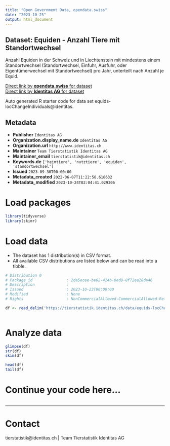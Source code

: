 ```yaml
---
title: "Open Government Data, opendata.swiss"
date: "2023-10-25"
output: html_document
---
```


## Dataset: Equiden - Anzahl Tiere mit Standortwechsel

Anzahl Equiden in der Schweiz und in Liechtenstein mit mindestens einem Standortwechsel (Standortwechsel, Einfuhr, Ausfuhr, oder Eigentümerwechsel mit Standortwechsel) pro Jahr, unterteilt nach Anzahl je Equid.

[Direct link by **opendata.swiss** for dataset](https://opendata.swiss/de/dataset/equiden-anzahl-tiere-mit-standortwechsel)<br>
[Direct link by **Identitas AG** for dataset](https://tierstatistik.identitas.ch/)

Auto generated R starter code for data set equids-locChangeIndividuals@identitas.

## Metadata

- **Publisher** `Identitas AG`
- **Organization.display_name.de** `Identitas AG`
- **Organization.url** `http://www.identitas.ch`
- **Maintainer** `Team Tierstatistik Identitas AG`
- **Maintainer_email** `tierstatistik@identitas.ch`
- **Keywords.de** `['heimtiere', 'nutztiere', 'equiden', 'standortwechsel']`
- **Issued** `2023-09-30T00:00:00`
- **Metadata_created** `2022-06-07T11:22:58.618632`
- **Metadata_modified** `2023-10-24T02:04:41.029306`


# Load packages

```r

library(tidyverse)
library(skimr)

```

# Load data

-   The dataset has 1 distribution(s) in CSV format.
-   All available CSV distributions are listed below and can be read into a tibble.

```r

# Distribution 0
# Package_id               : 2da5ecee-be62-424b-8ed8-8f72ea28da46
# Description              : 
# Issued                   : 2023-10-23T00:00:00
# Modified                 : None
# Rights                   : NonCommercialAllowed-CommercialAllowed-ReferenceRequired

df <- read_delim('https://tierstatistik.identitas.ch/data/equids-locChangeIndividuals.csv')



```

# Analyze data

```r

glimpse(df)
str(df)
skim(df)

head(df)
tail(df)

```

# Continue your code here...

```r

```

------------------------------------------------------------------------

# Contact

tierstatistik@identitas.ch | Team Tierstatistik Identitas AG

